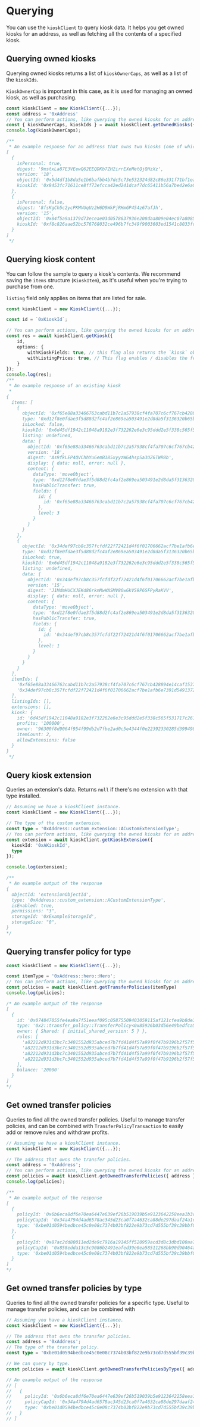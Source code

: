 # Querying

You can use the `kioskClient` to query kiosk data. It helps you get owned kiosks for an address, as
well as fetching all the contents of a specified kiosk.

## Querying owned kiosks

Querying owned kiosks returns a list of `kioskOwnerCaps`, as well as a list of the `kioskIds`.

`KioskOwnerCap` is important in this case, as it is used for managing an owned kiosk, as well as
purchasing.

```typescript
const kioskClient = new KioskClient({...});
const address = '0xAddress'
// You can perform actions, like querying the owned kiosks for an address.
const { kioskOwnerCaps, kioskIds } = await kioskClient.getOwnedKiosks({ address });
console.log(kioskOwnerCaps);

/**
 * An example response for an address that owns two kiosks (one of which is personal)
[
  {
    isPersonal: true,
    digest: '9mstxLa87E3VEewQ62EEQDKb7ZH2irrEXeMetQjQHzXz',
    version: '18',
    objectId: '0x5d4df1b8da5e1b6bafbb4b7dc5c73e532324d82c86e331f71bf1ea5dff18dccc',
    kioskId: '0x8453fc71611ce8ff73efcca42ed241dcaf7dc65411b56a7be42e6a0bc3d72c13'
  },
  {
    isPersonal: false,
    digest: '8fsKgCh5c2ycPKMVUqUz2H6D9WkPjRHmGP454z67afJh',
    version: '15',
    objectId: '0x84f5a9a1379d73eceae03d0578637936e208daa809e04ec07a8085c798a980fd',
    kioskId: '0xf8c826aae52bc576768032ce496b7fc349f9003603ed1541c8033fc5c2dd2d2c'
  }
]
 */
```

## Querying kiosk content

You can follow the sample to query a kiosk's contents. We recommend saving the `items` structure
(`KioskItem`), as it's useful when you're trying to purchase from one.

`listing` field only applies on items that are listed for sale.

```typescript
const kioskClient = new KioskClient({...});

const id = `0xKioskId`;

// You can perform actions, like querying the owned kiosks for an address.
const res = await kioskClient.getKiosk({
    id,
    options: {
        withKioskFields: true, // this flag also returns the `kiosk` object in the response, which includes the base setup
        withListingPrices: true, // This flag enables / disables the fetching of the listing prices.
    }
});
console.log(res);
/**
 * An example response of an existing kiosk
 *
{
  items: [
    {
      objectId: '0xf65e88a33466763cabd11b7c2a57938cf4fa707c6cf767cb428894e14caf1537',
      type: '0xd12f8e0fdae3f5d88d2fc4af2e869ea503491e2d8da5f3136320b65bdcf70ab3::hero::Hero',
      isLocked: false,
      kioskId: '0x6d45df1942c11048a9182e3f732262e6e3c95ddd2e5f338c565f531717c2617f',
      listing: undefined,
      data: {
        objectId: '0xf65e88a33466763cabd11b7c2a57938cf4fa707c6cf767cb428894e14caf1537',
        version: '18',
        digest: 'As9fkLEP4QVChhYuGemB185xyyzWG4hspSa3UZ6TWR8b',
        display: { data: null, error: null },
        content: {
          dataType: 'moveObject',
          type: '0xd12f8e0fdae3f5d88d2fc4af2e869ea503491e2d8da5f3136320b65bdcf70ab3::hero::Hero',
          hasPublicTransfer: true,
          fields: {
            id: {
              id: '0xf65e88a33466763cabd11b7c2a57938cf4fa707c6cf767cb428894e14caf1537'
            },
            level: 3
          }
        }
      }
    },
    {
      objectId: '0x34def97cb8c357fcfdf22f72421d4f6f01706662acf7be1afb6e7391d5491372',
      type: '0xd12f8e0fdae3f5d88d2fc4af2e869ea503491e2d8da5f3136320b65bdcf70ab3::hero::Hero',
      isLocked: true,
      kioskId: '0x6d45df1942c11048a9182e3f732262e6e3c95ddd2e5f338c565f531717c2617f',
      listing: undefined,
      data: {
        objectId: '0x34def97cb8c357fcfdf22f72421d4f6f01706662acf7be1afb6e7391d5491372',
        version: '15',
        digest: 'J1MdmHUCXJEKd86rkmMwWASMV86wGkVS9P6SFPyRaKVV',
        display: { data: null, error: null },
        content: {
          dataType: 'moveObject',
          type: '0xd12f8e0fdae3f5d88d2fc4af2e869ea503491e2d8da5f3136320b65bdcf70ab3::hero::Hero',
          hasPublicTransfer: true,
          fields: {
            id: {
              id: '0x34def97cb8c357fcfdf22f72421d4f6f01706662acf7be1afb6e7391d5491372'
            },
            level: 1
          }
        }
      }
    }
  ],
  itemIds: [
    '0xf65e88a33466763cabd11b7c2a57938cf4fa707c6cf767cb428894e14caf1537',
    '0x34def97cb8c357fcfdf22f72421d4f6f01706662acf7be1afb6e7391d5491372'
  ],
  listingIds: [],
  extensions: [],
  kiosk: {
    id: '6d45df1942c11048a9182e3f732262e6e3c95ddd2e5f338c565f531717c2617f',
    profits: '100000',
    owner: '96300f8d9064f954f99db2d7fbe2ad0c5e4344f0e22392330285d399498cfaf3',
    itemCount: 2,
    allowExtensions: false
  }
}
 */
```

## Query kiosk extension

Queries an extension's data. Returns `null` if there's no extension with that type installed.

```typescript
// Assuming we have a kioskClient instance.
const kioskClient = new KioskClient({...});

// The type of the custom extension.
const type = '0xAddress::custom_extension::ACustomExtensionType';
// You can perform actions, like querying the owned kiosks for an address.
const extension = await kioskClient.getKioskExtension({
  kioskId: '0xAKioskId',
  type
});

console.log(extension);

/**
 * An example output of the response
{
  objectId: 'extensionObjectId',
  type: '0xAddress::custom_extension::ACustomExtensionType',
  isEnabled: true,
  permissions: "3",
  storageId: '0xExampleStorageId',
  storageSize: "0",
}
*/
```

## Querying transfer policy for type

```typescript
const kioskClient = new KioskClient({...});

const itemType = '0xAddress::hero::Hero';
// You can perform actions, like querying the owned kiosks for an address.
const policies = await kioskClient.getTransferPolicies(itemType)
console.log(policies);

/* An example output of the response
[
  {
    id: '0x074847055fe4ea9a7f51eeaf095c05875509403059115af121cfea9b8de355de',
    type: '0x2::transfer_policy::TransferPolicy<0x85926b03d56e49bedfca558fc6a2540d43bdfb5c218190d63b571f33afe255f8::hero::Hero>',
    owner: { Shared: { initial_shared_version: 5 } },
    rules: [
      'a82212d931d3bc7c3401552d935abced7b7fd41d4f57a99f0f47b9196b2f57f5::kiosk_lock_rule::Rule',
      'a82212d931d3bc7c3401552d935abced7b7fd41d4f57a99f0f47b9196b2f57f5::floor_price_rule::Rule',
      'a82212d931d3bc7c3401552d935abced7b7fd41d4f57a99f0f47b9196b2f57f5::royalty_rule::Rule',
      'a82212d931d3bc7c3401552d935abced7b7fd41d4f57a99f0f47b9196b2f57f5::personal_kiosk_rule::Rule'
    ],
    balance: '20000'
  }
]
*/
```

## Get owned transfer policies

Queries to find all the owned transfer policies. Useful to manage transfer policies, and can be
combined with `TransferPolicyTransaction` to easily add or remove rules and withdraw profits.

```typescript
// Assuming we have a kioskClient instance.
const kioskClient = new KioskClient({...});

// The address that owns the transfer policies.
const address = '0xAddress';
// You can perform actions, like querying the owned kiosks for an address.
const policies = await kioskClient.getOwnedTransferPolicies({ address });
console.log(policies);

/**
 * An example output of the response
[
  {
    policyId: '0x6b6eca8df6e70ea6447e639ef26b519039b5e9123642258eea1b3c781e94faca',
    policyCapId: '0x34a4794d4ad6578ac345d23ca0f7a4632ca88de297daaf24a1cdbc91e1547be4',
    type: '0xbe01d0594bedbce45c0e08c7374b03bf822e9b73cd7d555bf39c39bbf09d23a9::hero::Hero'
  },
  {
    policyId: '0x87ac2dd80011ed2de9c7916a19145ff520959acd3d8c3dbd100aa74b34155a0a',
    policyCapId: '0x858edda13c5c9086b2491eafed39e0ea58511268bb90d90464a2d7b5ed3f3880',
    type: '0xbe01d0594bedbce45c0e08c7374b03bf822e9b73cd7d555bf39c39bbf09d23a9::hero::Villain'
  }
]
*/
```

## Get owned transfer policies by type

Queries to find all the owned transfer policies for a specific type. Useful to manage transfer
policies, and can be combined with

```typescript
// Assuming you have a kioskClient instance.
const kioskClient = new KioskClient({...});

// The address that owns the transfer policies.
const address = '0xAddress';
// The type of the transfer policy.
const type = '0xbe01d0594bedbce45c0e08c7374b03bf822e9b73cd7d555bf39c39bbf09d23a9::hero::Hero';

// We can query by type.
const policies = await kioskClient.getOwnedTransferPoliciesByType({ address, type });

// An example output of the response
// [
//   {
//     policyId: '0x6b6eca8df6e70ea6447e639ef26b519039b5e9123642258eea1b3c781e94faca',
//     policyCapId: '0x34a4794d4ad6578ac345d23ca0f7a4632ca88de297daaf24a1cdbc91e1547be4',
//     type: '0xbe01d0594bedbce45c0e08c7374b03bf822e9b73cd7d555bf39c39bbf09d23a9::hero::Hero'
//   }
// ]
```
